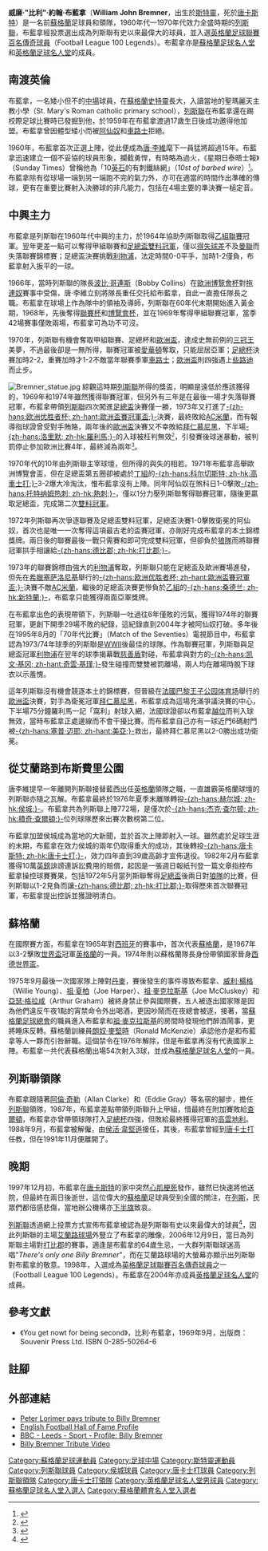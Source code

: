 {{noteTA
|T=zh-hans:比利·布雷姆纳; zh-hk:比利·布藍拿;
|G1=足球|G2=EPL|G3=FAcup|G4=uefa
|1=zh-hans:比利·布雷姆纳; zh-hk:比利·布藍拿;
|2=zh-hans:布雷姆纳; zh-hk:布藍拿;
}}
{{Football manager infobox
| playername =比利·布藍拿<br /> ''Billy Bremner''
| image = [[File:Billy_Bremner_cropped.jpg|240px]]
| fullname = William John Bremner
| nickname = 
| dateofbirth = {{birth date|1942|12|9}}
| cityofbirth = [[斯特靈|斯特靈]]
| countryofbirth = [[蘇格蘭|蘇格蘭]]
| dateofdeath = {{death date and age|1997|12|7|1942|12|9}}
| cityofdeath = [[唐卡斯特|唐卡斯特]]
| countryofdeath = [[英格蘭|英格蘭]]
| currentclub = 
| position = [[中場|中場]]
|youthyears1    = 1959–1960|youthclubs1 = [[列斯聯足球會|列斯聯]]
|years1         = 1960–1976|clubs1 = [[列斯聯足球會|列斯聯]]        |caps1 = 587|goals1 = 91
|years2         = 1976–1978|clubs2 = [[赫尔城足球俱乐部|赫尔城]]            |caps2 =  61|goals2 =  6
|years3         = 1980–1982|clubs3 = [[唐卡斯特流浪足球俱樂部|唐卡斯特]]|caps3 =   5|goals3 =  0
|totalcaps      = 653|totalgoals = 97
|nationalyears1 =          |nationalteam1 = Scotland Schoolboys                                       |nationalcaps1 =  4|nationalgoals1 = 0
|nationalyears2 = 1963     |nationalteam2 = {{le|蘇格蘭XI|Scottish Football League XI}}              |nationalcaps2 =  1|nationalgoals2 = 0
|nationalyears3 =          |nationalteam3 = [[蘇格蘭21歲以下足球代表隊|蘇格蘭U23]]|nationalcaps3 =  3|nationalgoals3 = 0
|nationalyears4 = 1965–1976|nationalteam4 = [[蘇格蘭足球代表隊|蘇格蘭]]             |nationalcaps4 = 54|nationalgoals4 = 3
|manageryears1  = 1978–1985|managerclubs1 = [[唐卡斯特流浪足球俱樂部|唐卡斯特]]
|manageryears2  = 1985–1988|managerclubs2 = [[列斯聯足球會|列斯聯]]
|manageryears3  = 1989–1991|managerclubs3 = [[唐卡斯特流浪足球俱樂部|唐卡斯特]]
}}
'''威廉·"比利"·約翰·布藍拿'''（'''William John Bremner'''，{{bd|1942年|12月9日|1997年|12月7日}}出生於[[斯特靈|斯特靈]]，死於[[唐卡斯特|唐卡斯特]]）是一名前[[蘇格蘭|蘇格蘭]]足球員和領隊，1960年代—1970年代效力全盛時期的[[列斯聯|列斯聯]]，布藍拿經投票選出成為列斯聯有史以來最偉大的球員，並入選[[英格蘭足球聯賽百名傳奇球員|英格蘭足球聯賽百名傳奇球員]]（Football League 100 Legends）。布藍拿亦是[[蘇格蘭足球名人堂|蘇格蘭足球名人堂]]和[[英格蘭足球名人堂|英格蘭足球名人堂]]的成員。

== 南渡英倫 ==
布藍拿，一名矮小但不的[[中場|中場]]球員，在[[蘇格蘭|蘇格蘭]][[史特靈|史特靈]]長大，入讀當地的聖瑪麗天主教小學（St. Mary's Roman catholic primary school），[[列斯聯|列斯聯]]在布藍拿還在踢校際足球比賽時已發掘到他，於1959年在布藍拿渡過17歲生日後成功邀得他加盟。布藍拿曾因體型矮小而被[[阿仙奴|阿仙奴]]和[[車路士|車路士]]拒絕。

1960年，布藍拿首次正選上陣，從此便成為[[唐·李維|唐·李維]]麾下一員猛將超過15年。布藍拿迅速建立一個不妥協的球員形象，攔截勇悍，有時略為過火，《星期日泰晤士報》（Sunday Times）曾稱他為「10[[英石|英石]]的有刺鐵絲網」（''10st of barbed wire''）<small><ref>{{Cite web |url=http://www.timesonline.co.uk/tol/sport/football/article2215721.ece |title=Football's 50 greatest hard men |accessdate=2008-06-18 |archive-date=2008-08-21 |archive-url=https://web.archive.org/web/20080821145231/http://www.timesonline.co.uk/tol/sport/football/article2215721.ece |dead-url=no }}</ref></small>。布藍拿除有從球場一端到另一端跑不完的氣力外，亦可在適當的時間作出準確的傳球，更有在重要比賽射入決勝球的非凡能力，包括在4場主要的準決賽一槌定音。

== 中興主力 ==
布藍拿是列斯聯在1960年代中興的主力，於1964年協助列斯聯取得[[英格蘭足球聯賽|乙組聯賽]]冠軍。翌年更差一點可以奪得甲組聯賽和[[英格蘭足總盃|足總盃]][[雙料冠軍|雙料冠軍]]，僅以[[得失球差|得失球差]]不及[[曼彻斯特联队|曼聯]]而失落聯賽錦標賽；足總盃決賽挑戰[[利物浦足球俱乐部|利物浦]]，法定時間0-0平手，加時1-2僅負，布藍拿射入扳平的一球。

1966年，當時列斯聯的隊長[[波比·哥連斯|波比·哥連斯]]（Bobby Collins）在[[歐洲聯盟杯|歐洲博覽會杯]]對[[拖連奴足球會|拖連奴]]賽事中受傷，唐·李維立刻將隊長重任交托給布藍拿，自此一直擔任隊長之職。布藍拿在球場上作為隊中的領袖及導師，列斯聯在60年代末期開始進入黃金期，1968年，先後奪得[[英格蘭聯賽盃|聯賽杯]]和[[歐洲聯盟杯|博覽會杯]]，並在1969年奪得甲組聯賽冠軍，當季42場賽事僅敗兩場，布藍拿可為功不可沒。

1970年，列斯聯有機會奪取甲組聯賽、足總杯和[[歐洲冠軍聯賽|歐洲盃]]，達成史無前例的[[三冠王|三冠王]]美夢，不過最後卻是一無所得，聯賽冠軍被[[愛華頓|愛華頓]]奪取，只能屈居亞軍；[[足總杯|足總杯]]決賽加時2-2，重賽加時才1-2不敵當年聯賽季軍[[車路士|車路士]]；[[歐洲冠軍聯賽|歐洲盃]]則四強遇上[[些路迪|些路迪]]而止步。

[[File:Bremner_statue.jpg|thumb]]
綜觀這時期[[列斯聯|列斯聯]]所得的獎盃，明顯是遠低於應該獲得的，1969年和1974年雖然獲得聯賽冠軍，但另外有三年是在最後一場才失落聯賽冠軍，布藍拿帶領[[列斯聯|列斯聯]]四次闖進[[英格蘭足總盃|足總盃]]決賽僅一勝，1973年又打進了[[歐洲優勝者杯|-{zh-hans:欧洲优胜者杯; zh-hant:歐洲盃賽冠軍盃;}-]]決賽，最終敗給[[AC米蘭|AC米蘭]]，而有報導指球證曾受對手賄賂，兩年後的[[歐洲冠軍聯賽|歐洲盃]]決賽又不幸敗給[[拜仁慕尼黑|拜仁慕尼黑]]，下半場[[彼得·羅利馬|-{zh-hans:洛里默; zh-hk:羅利馬;}-]]的入球被枉判無效<small><ref>{{Cite web |url=http://news.bbc.co.uk/2/hi/special_report/1999/05/99/uniteds_euro_showdown/347144.stm |title=Unlucky Paris match for Leeds |accessdate=2008-06-19 |archive-date=2013-06-15 |archive-url=https://web.archive.org/web/20130615124716/http://news.bbc.co.uk/2/hi/special_report/1999/05/99/uniteds_euro_showdown/347144.stm |dead-url=no }}</ref></small>，引發賽後球迷暴動，被判罰停止參加歐洲比賽4年，最終減為兩年<small><ref>{{Cite web |url=http://www.guardian.co.uk/football/2000/jun/19/euro2000.sport3 |title=England told: more rioting and you're out |accessdate=2008-06-19 |archive-date=2012-11-12 |archive-url=https://web.archive.org/web/20121112130253/http://www.guardian.co.uk/football/2000/jun/19/euro2000.sport3 |dead-url=no }}</ref></small>。

1970年代的10年由列斯聯主宰球壇，但所得的與失的相若。1971年布藍拿高舉歐洲博覽會盃，但在足總盃第五圈卻被處於[[英格蘭足球聯賽|丁組]]的[[科尔切斯特联足球俱乐部|-{zh-hans:科尔切斯特; zh-hk:高車士打;}-]]3-2爆大冷淘汰，惟布藍拿沒有上陣。同年阿仙奴在煞科日1-0擊敗[[托特纳姆热刺足球俱乐部|-{zh-hans:托特纳姆热刺; zh-hk:熱刺;}-]]，僅以1分力壓列斯聯奪得聯賽冠軍，隨後更贏取足總盃，完成第二次[[雙料冠軍|雙料冠軍]]。

1972年列斯聯再次爭逐聯賽及足總盃雙料冠軍，足總盃決賽1-0擊敗衛冕的阿仙奴，首次也是唯一一次奪得這項最古老的盃賽冠軍，亦剛好完成布藍拿的本土錦標獎牌。兩日後的聯賽最後一戰只需賽和即可完成雙料冠軍，但卻負於[[伍尔弗汉普顿流浪足球俱乐部|狼隊]]而將聯賽冠軍拱手相讓給[[德比郡足球俱乐部|-{zh-hans:德比郡; zh-hk:打比郡;}-]]。 

1973年的聯賽錦標由強大的[[利物浦足球俱乐部|利物浦]]奪取，列斯聯只能在足總盃及歐洲賽場進發，但先在[[希臘|希臘]][[塞萨洛尼基|塞萨洛尼基]]舉行的[[歐洲優勝者杯|-{zh-hans:欧洲优胜者杯; zh-hant:歐洲盃賽冠軍盃;}-]]決賽不敵[[米兰足球俱乐部|AC米蘭]]，繼後的足總盃決賽更慘負於[[英格蘭足球聯賽|乙組]]的[[桑德兰足球俱乐部|-{zh-hans:桑德兰; zh-hk:新特蘭;}-]]，布藍拿只能獲得兩面亞軍獎牌。

在布藍拿出色的表現帶領下，列斯聯一吐過往6年僅敗的污氣，獲得1974年的聯賽冠軍，更創下開季29場不敗的紀錄，這紀錄直到2004年才被阿仙奴打破。多年後在1995年8月的「70年代比賽」（Match of the Seventies）電視節目中，布藍拿認為1973/74年球季的列斯聯是[[第二次世界大戰|WWII]]後最佳的球隊。作為聯賽冠軍，列斯聯與足總盃冠軍[[利物浦足球俱乐部|利物浦]]在翌年的球季揭幕戰[[英格蘭社區盾|慈善盾]]對碰，布藍拿與對方的[[凯文·基冈|-{zh-hans:凯文·基冈; zh-hant:奇雲·基瑾;}-]]發生碰撞而雙雙被罰離場，兩人均在離場時脫下球衣以示羞愧。

這年列斯聯沒有機會競逐本土的錦標賽，但晉級在[[法國|法國]][[巴黎|巴黎]][[王子公园体育场|王子公园体育场]]舉行的[[歐洲冠軍聯賽|歐洲盃]]決賽，對手為衛冕冠軍[[拜仁慕尼黑足球俱乐部|拜仁慕尼黑]]，布藍拿成為這場充滿爭議決賽的中心，下半場75分鐘羅利馬一記「窩利」射球入網，法國球證卻以布藍拿[[越位|越位]]而判入球無效，當時布藍拿正處邊線而不會干擾比賽。而布藍拿自己亦有一球近門6碼射門被[[塞普·迈耶|-{zh-hans:塞普·迈耶; zh-hant:美亞;}-]]救出，最終拜仁慕尼黑以2-0勝出成功衛冕。

== 從艾蘭路到布斯費里公園 ==
唐李維提早一年離開列斯聯接替藍西出任[[英格蘭足球代表隊|英格蘭]]領隊之職，一直雄霸英格蘭球壇的列斯聯亦隨之瓦解。布藍拿最終於1976年夏季末離隊轉投[[赫尔城足球俱乐部|-{zh-hans:赫尔城; zh-hk:侯城;}-]]。布藍拿共為列斯聯上陣772場，是僅次於[[杰克·查尔顿|-{zh-hans:杰克·查尔顿; zh-hk:積奇·查爾頓;}-]]位列球隊歷來出賽次數榜第二位。

布藍拿加盟侯城成為當地的大新聞，並於首次上陣即射入一球。雖然處於足球生涯的末期，布藍拿在效力侯城的兩年仍取得重大的成功，其後轉投[[唐卡斯特流浪足球俱乐部|-{zh-hans:唐卡斯特; zh-hk:唐卡士打;}-]]，效力四年直到39歲高齡才宣佈退役。1982年2月布藍拿獲得10萬[[英鎊|英鎊]]誹謗連訴訟費用的賠償，起因是一張週日報紙刊登一篇文章指控布藍拿操控球賽賽果，包括1972年5月當列斯聯奪得[[英格蘭足總盃|足總盃]]後兩日對[[伍尔弗汉普顿流浪足球俱乐部|狼隊]]的比賽，但列斯聯以1-2見負而讓[[德比郡足球俱乐部|-{zh-hans:德比郡; zh-hk:打比郡;}-]]取得歷來首次聯賽冠軍，布藍拿提出控訴並獲證明清白。

== 蘇格蘭 ==
在國際賽方面，布藍拿在1965年對[[西班牙國家足球隊|西班牙]]的賽事中，首次代表[[蘇格蘭足球代表隊|蘇格蘭]]，是1967年以3-2擊敗[[世界盃足球賽|世界盃]]冠軍[[英格蘭足球代表隊|英格蘭]]的一員。1974年則以蘇格蘭隊長身份帶領國家晉身[[西德|西德]][[1974年世界盃足球賽|世界盃]]。

1975年9月最後一次國家隊上陣對[[丹麥國家足球隊|丹麥]]，賽後發生的事件導致布藍拿、[[威利·楊格|威利·楊格]]（Willie Young）、[[祖·夏柏|祖·夏柏]]（Joe Harper）、[[祖·麥克拉斯基|祖·麥克拉斯基]]（Joe McCluskey）和[[亞瑟·格拉咸|亞瑟·格拉咸]]（Arthur Graham）被終身禁止參與國際賽，五人被逐出國家隊是因為他們違反午夜1點的宵禁命令外出喝酒，更因吵鬧而在夜總會被逐，接著，當[[蘇格蘭足球總會|蘇格蘭足球總會]]的職員進入布藍拿和[[祖·麥克拉斯基|祖·麥克拉斯基]]的房間時發現他們醉酒鬧事，更將睡床反轉。蘇格蘭訓練員[[朗奴·麥堅時|朗奴·麥堅時]]（Ronald McKenzie）承認他亦是和布藍拿等人一夥而引咎辭職。這個禁令在1976年解除，但是布藍拿再沒有代表國家上陣。布藍拿一共代表蘇格蘭出場54次射入3球，並成為[[蘇格蘭足球名人堂|蘇格蘭足球名人堂]]的一員。

== 列斯聯領隊 ==
布藍拿跟隨著[[阿倫·奇勒|阿倫·奇勒]]（Allan Clarke）和{{le|艾迪·格雷|Eddie Gray (footballer,born 1948)}}（Eddie Gray）等名宿的腳步，擔任[[列斯聯|列斯聯]]領隊，1987年，布藍拿差點帶領列斯聯升上甲組，惜最終在附加賽敗給[[查爾頓|查爾頓]]，布藍拿亦曾帶領球隊打入[[足總杯|足總杯]]四強，但敗給最終獲得冠軍的[[高雲地利|高雲地利]]。1988年9月，布藍拿被解僱，由[[侯活·韋堅遜|侯活·韋堅遜]]接任，其後，布藍拿曾經到[[唐卡斯特流浪足球俱樂部|唐卡士打]]任教，但在1991年11月便離開了。

== 晚期 ==
1997年12月初，布藍拿在[[唐卡斯特|唐卡斯特]]的家中突然[[心肌梗死|心肌梗死]]發作，雖然已快速將他送院，但最終在兩日後逝世，這位偉大的[[蘇格蘭|蘇格蘭]]足球員受到全國的關注，在[[列斯|列斯]]，民眾們都倍感悲傷，當地辦公機構亦[[下半旗|下半旗]]致哀。

[[列斯聯|列斯聯]]透過網上投票方式宣佈布藍拿被認為是列斯聯有史以來最偉大的球員<ref>{{cite web | url = http://www.leedsunited.com/page/NewsroomDetail/0,,10273~941321,00.html | title = Still Greatly Missed | date = 11 December 2006 | accessdate = 2006-12-11 | publisher = [http://www.leedsunited.com LeedsUnited.com] | deadurl = yes | archiveurl = https://web.archive.org/web/20061214011905/http://www.leedsunited.com/page/NewsroomDetail/0%2C%2C10273%7E941321%2C00.html | archivedate = 2006年12月14日 }}</ref>，因此列斯聯的主場[[艾蘭路球場|艾蘭路球場]]外豎立了布藍拿的雕像，2006年12月9日，當日為列斯聯主場對[[打比郡|打比郡]]的賽事，適逢是布藍拿的64歲生忌，一大群列斯聯球迷高唱"''There's only one Billy Bremner''"，而在艾蘭路球場的大螢幕亦顯示出列斯聯對布藍拿的敬意。1998年，入選成為[[英格蘭足球聯賽百名傳奇球員|英格蘭足球聯賽百名傳奇球員]]之一（Football League 100 Legends）。布藍拿在2004年亦成員[[英格蘭足球名人堂|英格蘭足球名人堂]]的成員。

== 參考文獻 ==
* 《You get nowt for being second》，比利·布藍拿，1969年9月，出版商：Souvenir Press Ltd. ISBN 0-285-50264-6

== 註腳 ==
{{Reflist}}

== 外部連結 ==
* [http://www.itvlocal.com/yorkshire/sport/?void=127478 Peter Lorimer pays tribute to Billy Bremner] {{Wayback|url=http://www.itvlocal.com/yorkshire/sport/?void=127478 |date=20090315200510 }}
* [https://web.archive.org/web/20060515214834/http://www.nationalfootballmuseum.com/Hall%20of%20Fame/billybremner.htm English Football Hall of Fame Profile]
* [http://www.bbc.co.uk/leeds/content/articles/2006/07/03/sport_united_bremner_profile_feature.shtml BBC - Leeds - Sport - Profile: Billy Bremner] {{Wayback|url=http://www.bbc.co.uk/leeds/content/articles/2006/07/03/sport_united_bremner_profile_feature.shtml |date=20181120225613 }}
* [http://www.youtube.com/watch?v=PYS9z_Xhi0M Billy Bremner Tribute Video]

{{英格蘭FWA足球先生}}

{{Authority control}}
{{DEFAULTSORT:Bremner, Billy}}
[[Category:蘇格蘭足球運動員|Category:蘇格蘭足球運動員]]
[[Category:足球中場|Category:足球中場]]
[[Category:斯特靈運動員|Category:斯特靈運動員]]
[[Category:列斯聯球員|Category:列斯聯球員]]
[[Category:侯城球員|Category:侯城球員]]
[[Category:唐卡士打球員|Category:唐卡士打球員]]
[[Category:列斯聯領隊|Category:列斯聯領隊]]
[[Category:唐卡士打領隊|Category:唐卡士打領隊]]
[[Category:英格蘭足球名人堂男球員|Category:英格蘭足球名人堂男球員]]
[[Category:蘇格蘭足球名人堂入選人|Category:蘇格蘭足球名人堂入選人]]
[[Category:蘇格蘭體育名人堂入選者|Category:蘇格蘭體育名人堂入選者]]